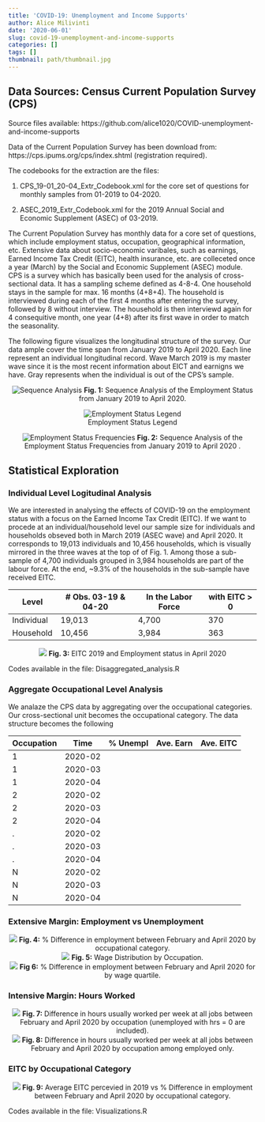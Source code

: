 ```yaml
---
title: 'COVID-19: Unemployment and Income Supports'
author: Alice Milivinti
date: '2020-06-01'
slug: covid-19-unemployment-and-income-supports
categories: []
tags: []
thumbnail: path/thumbnail.jpg
---
```



## Data Sources: Census Current Population Survey (CPS)
Source files available: https://github.com/alice1020/COVID-unemployment-and-income-supports

Data of the Current Population Survey has been download from: https://cps.ipums.org/cps/index.shtml (registration required).

The codebooks for the extraction are the files:

1. CPS_19-01_20-04_Extr_Codebook.xml for the core set of questions for monthly samples from 01-2019 to 04-2020.

2. ASEC_2019_Extr_Codebook.xml for the 2019 Annual Social and Economic Supplement (ASEC) of 03-2019.

The Current Population Survey has monthly data for a core set of questions, which include employment status, occupation, geographical information, etc. Extensive data about socio-economic varibales, such as earnings, Earned Income Tax Credit (EITC), health insurance, etc. are colleceted once a year (March) by the Social and Economic Supplement (ASEC) module.
CPS is a survey which has basically been used for the analysis of cross-sectional data. It has a sampling scheme defined as 4-8-4. One household stays in the sample for max. 16 months (4+8+4). The household is interviewed during each of the first 4 months after entering the survey, followed by 8 without interview. The household is then interviewd again for 4 consequitive month, one year (4+8) after its first wave in order to match the seasonality.

The following figure visualizes the longitudinal structure of the survey. Our data ample cover the time span from January 2019 to April 2020. Each line represent an individual longitudinal record. Wave March 2019 is my master wave since it is the most recent information about EICT and earnigns we have. Gray represents when the individual is out of the CPS's sample.

<center>
![Sequence Analysis](/img/COVID-19 EITC/Sequence_Analysis.png){}
**Fig. 1:** Sequence Analysis of the Employment Status from January 2019 to April 2020.
</center>

<center>
![Employment Status Legend](/img/COVID-19 EITC/Legend.png){}
</center>

<center>
![Employment Status Frequencies](/img/COVID-19 EITC/Sequence_Analysis_Density.png){}
**Fig. 2:** Sequence Analysis of the Employment Status Frequencies from January 2019 to April 2020 .
</center>


## Statistical Exploration

### Individual Level Logitudinal Analysis

We are interested in analysing the effects of COVID-19 on the employment status with a focus on the Earned Income Tax Credit (EITC). If we want to procede at an individual/household level our sample size for individuals and households obseved both in March 2019 (ASEC wave) and April 2020. It corresponds to 19,013 individuals and 10,456 households, which is visually mirrored in the three waves at the top of of Fig. 1. Among those a sub-sample of 4,700 individuals grouped in 3,984 households are part of the labour force. At the end, ~9.3% of the households in the sub-sample have received EITC.

|   Level    | # Obs. 03-19 & 04-20 | In the Labor Force | with EITC > 0 |
|------------|----------------------|--------------------|---------------|
| Individual |        19,013        |        4,700       |       370     |         
| Household  |        10,456        |        3,984       |       363     |

<center>
![](/img/COVID-19 EITC/EITC_Emp_Sub.png){}
**Fig. 3:** EITC 2019 and Employment status in April 2020
</center>

Codes available in the file: Disaggregated_analysis.R

### Aggregate Occupational Level Analysis

We analaze the CPS data by aggregating over the occupational categories. Our cross-sectional unit becomes the occupational category. The data structure becomes the following


| Occupation |   Time  | % Unempl | Ave. Earn | Ave. EITC | 
|------------|---------|--------- |-----------|-----------|
|      1     | 2020-02 |          |           |           |
|      1     | 2020-03 |          |           |           |
|      1     | 2020-04 |          |           |           |
|      2     | 2020-02 |          |           |           |
|      2     | 2020-03 |          |           |           |
|      2     | 2020-04 |          |           |           |
|      .     | 2020-02 |          |           |           |
|      .     | 2020-03 |          |           |           |
|      .     | 2020-04 |          |           |           |
|      N     | 2020-02 |          |           |           |
|      N     | 2020-03 |          |           |           |
|      N     | 2020-04 |          |           |           |


### Extensive Margin: Employment vs Unemployment
<center>
![](/img/COVID-19 EITC/Empl_Occ.png){}
**Fig. 4:** % Difference in employment between February and April 2020 by occupational category.
</center>

<center>
![](/img/COVID-19 EITC/W_Dist_Rout.png){}
**Fig. 5:** Wage Distribution by Occupation.
</center>

<center>
![](/img/COVID-19 EITC/Empl_Rout.png){}
**Fig 6:** % Difference in employment between February and April 2020 for by wage quartile. 
</center>

### Intensive Margin: Hours Worked

<center>
![](/img/COVID-19 EITC/Hrs_Occ.png){}
**Fig. 7:** Difference in hours usually worked per week at all jobs between February and April 2020 by occupation (unemployed with hrs = 0 are included).
</center>

<center>
![](/img/COVID-19 EITC/Hrs_Occ_Emp.png){}
**Fig. 8:** Difference in hours usually worked per week at all jobs between February and April 2020 by occupation among employed only.
</center>

### EITC by Occupational Category

<center>
![](/img/COVID-19 EITC/EITC_Occ.png){}
**Fig. 9:** Average EITC percevied in 2019 vs % Difference in employment between February and April 2020 by occupational category.
</center>

Codes available in the file: Visualizations.R

  


